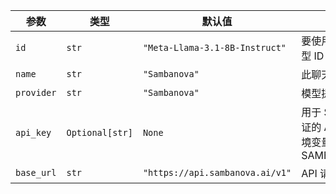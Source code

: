 | 参数 | 类型 | 默认值 | 描述 |
| --------------- | --------------- | ------------------------------- | -------------------------------------------------------------------------------------------------- |
| `id` | `str` | `"Meta-Llama-3.1-8B-Instruct"`  | 要使用的 Sambanova 模型 ID |
| `name` | `str` | `"Sambanova"`                   | 此聊天模型实例的名称 |
| `provider` | `str` | `"Sambanova"`                   | 模型提供商 |
| `api_key` | `Optional[str]` | `None`                          | 用于 Sambanova 身份验证的 API 密钥 (默认为环境变量 SAMBANOVA_API_KEY) |
| `base_url` | `str` | `"https://api.sambanova.ai/v1"` | API 请求的基 URL |